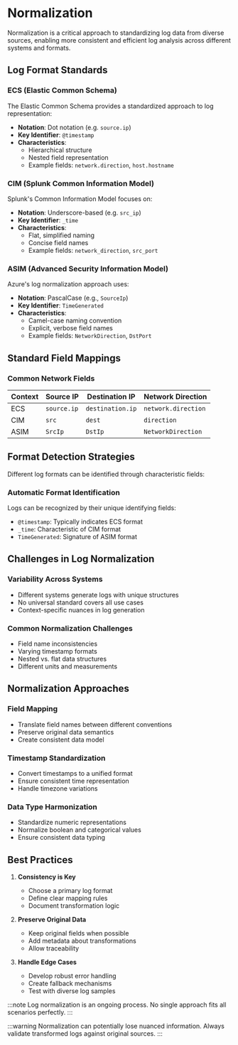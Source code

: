 # Normalization

Normalization is a critical approach to standardizing log data from diverse sources, enabling more consistent and efficient log analysis across different systems and formats.

## Log Format Standards

### ECS (Elastic Common Schema)

The Elastic Common Schema provides a standardized approach to log representation:

- **Notation**: Dot notation (e.g. `source.ip`)
- **Key Identifier**: `@timestamp`
- **Characteristics**:
  - Hierarchical structure
  - Nested field representation
  - Example fields: `network.direction`, `host.hostname`

### CIM (Splunk Common Information Model)

Splunk's Common Information Model focuses on:

- **Notation**: Underscore-based (e.g. `src_ip`)
- **Key Identifier**: `_time`
- **Characteristics**:
  - Flat, simplified naming
  - Concise field names
  - Example fields: `network_direction`, `src_port`

### ASIM (Advanced Security Information Model)

Azure's log normalization approach uses:

- **Notation**: PascalCase (e.g., `SourceIp`)
- **Key Identifier**: `TimeGenerated`
- **Characteristics**:
  - Camel-case naming convention
  - Explicit, verbose field names
  - Example fields: `NetworkDirection`, `DstPort`

## Standard Field Mappings

### Common Network Fields

| Context | Source IP | Destination IP | Network Direction |
|---------|-----------|----------------|-------------------|
| ECS | `source.ip` | `destination.ip` | `network.direction` |
| CIM | `src` | `dest` | `direction` |
| ASIM | `SrcIp` | `DstIp` | `NetworkDirection` |

## Format Detection Strategies

Different log formats can be identified through characteristic fields:

### Automatic Format Identification

Logs can be recognized by their unique identifying fields:

- `@timestamp`: Typically indicates ECS format
- `_time`: Characteristic of CIM format
- `TimeGenerated`: Signature of ASIM format

## Challenges in Log Normalization

### Variability Across Systems

- Different systems generate logs with unique structures
- No universal standard covers all use cases
- Context-specific nuances in log generation

### Common Normalization Challenges

- Field name inconsistencies
- Varying timestamp formats
- Nested vs. flat data structures
- Different units and measurements

## Normalization Approaches

### Field Mapping

- Translate field names between different conventions
- Preserve original data semantics
- Create consistent data model

### Timestamp Standardization

- Convert timestamps to a unified format
- Ensure consistent time representation
- Handle timezone variations

### Data Type Harmonization

- Standardize numeric representations
- Normalize boolean and categorical values
- Ensure consistent data typing

## Best Practices

1. **Consistency is Key**
   - Choose a primary log format
   - Define clear mapping rules
   - Document transformation logic

2. **Preserve Original Data**
   - Keep original fields when possible
   - Add metadata about transformations
   - Allow traceability

3. **Handle Edge Cases**
   - Develop robust error handling
   - Create fallback mechanisms
   - Test with diverse log samples

:::note
Log normalization is an ongoing process. No single approach fits all scenarios perfectly.
:::

:::warning
Normalization can potentially lose nuanced information. Always validate transformed logs against original sources.
:::
